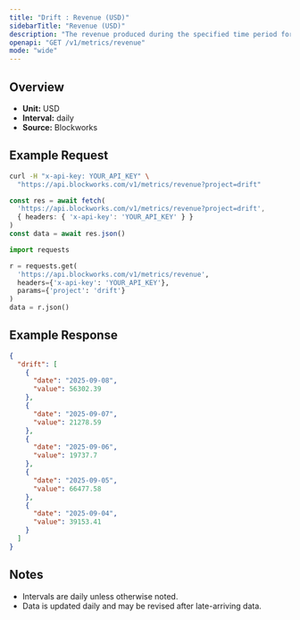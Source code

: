 ```yaml
---
title: "Drift : Revenue (USD)"
sidebarTitle: "Revenue (USD)"
description: "The revenue produced during the specified time period for given project."
openapi: "GET /v1/metrics/revenue"
mode: "wide"
---
```


## Overview

- **Unit:** USD
- **Interval:** daily
- **Source:** Blockworks

## Example Request

<CodeGroup>

```bash cURL
curl -H "x-api-key: YOUR_API_KEY" \
  "https://api.blockworks.com/v1/metrics/revenue?project=drift"
```

```typescript TypeScript
const res = await fetch(
  'https://api.blockworks.com/v1/metrics/revenue?project=drift',
  { headers: { 'x-api-key': 'YOUR_API_KEY' } }
)
const data = await res.json()
```

```python Python
import requests

r = requests.get(
  'https://api.blockworks.com/v1/metrics/revenue',
  headers={'x-api-key': 'YOUR_API_KEY'},
  params={'project': 'drift'}
)
data = r.json()
```

</CodeGroup>

## Example Response

```json
{
  "drift": [
    {
      "date": "2025-09-08",
      "value": 56302.39
    },
    {
      "date": "2025-09-07",
      "value": 21278.59
    },
    {
      "date": "2025-09-06",
      "value": 19737.7
    },
    {
      "date": "2025-09-05",
      "value": 66477.58
    },
    {
      "date": "2025-09-04",
      "value": 39153.41
    }
  ]
}
```

## Notes
- Intervals are daily unless otherwise noted.
- Data is updated daily and may be revised after late-arriving data.
